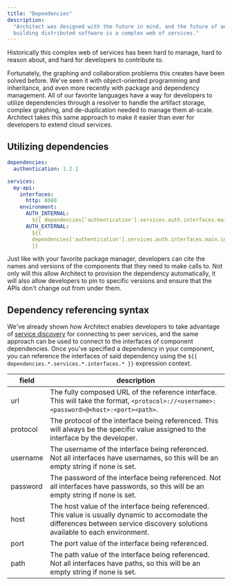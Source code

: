 ```yaml
---
title: "Dependencies"
description:
  "Architect was designed with the future in mind, and the future of any team
  building distributed software is a complex web of services."
---
```


Historically this complex web of services has been hard to manage, hard to
reason about, and hard for developers to contribute to.

Fortunately, the graphing and collaboration problems this creates have been
solved before. We've seen it with object-oriented programming and inheritance,
and even more recently with package and dependency management. All of our
favorite languages have a way for developers to utilize dependencies through a
resolver to handle the artifact storage, complex graphing, and de-duplication
needed to manage them at-scale. Architect takes this same approach to make it
easier than ever for developers to extend cloud services.

## Utilizing dependencies

```yaml
dependencies:
  authentication: 1.2.1

services:
  my-api:
    interfaces:
      http: 8080
    environment:
      AUTH_INTERNAL:
        ${{ dependencies['authentication'].services.auth.interfaces.main.url }}
      AUTH_EXTERNAL:
        ${{
        dependencies['authentication'].services.auth.interfaces.main.ingress.url
        }}
```

Just like with your favorite package manager, developers can cite the names and
versions of the components that they need to make calls to. Not only will this
allow Architect to provision the dependency automatically, it will also allow
developers to pin to specific versions and ensure that the APIs don't change out
from under them.

## Dependency referencing syntax

We've already shown how Architect enables developers to take advantage of
[service discovery](/components/service-discovery) for connecting to peer
services, and the same approach can be used to connect to the interfaces of
component dependencies. Once you've specified a dependency in your component,
you can reference the interfaces of said dependency using the
`${{ dependencies.*.services.*.interfaces.* }}` expression context.

| field    | description                                                                                                                                                                      |
| -------- | -------------------------------------------------------------------------------------------------------------------------------------------------------------------------------- |
| url      | The fully composed URL of the reference interface. This will take the format, `<protocol>://<username>:<password>@<host>:<port><path>`.                                          |
| protocol | The protocol of the interface being referenced. This will always be the specific value assigned to the interface by the developer.                                               |
| username | The username of the interface being referenced. Not all interfaces have usernames, so this will be an empty string if none is set.                                               |
| password | The password of the interface being referenced. Not all interfaces have passwords, so this will be an empty string if none is set.                                               |
| host     | The host value of the interface being referenced. This value is usually dynamic to accomodate the differences between service discovery solutions available to each environment. |
| port     | The port value of the interface being referenced.                                                                                                                                |
| path     | The path value of the interface being referenced. Not all interfaces have paths, so this will be an empty string if none is set.                                                 |
